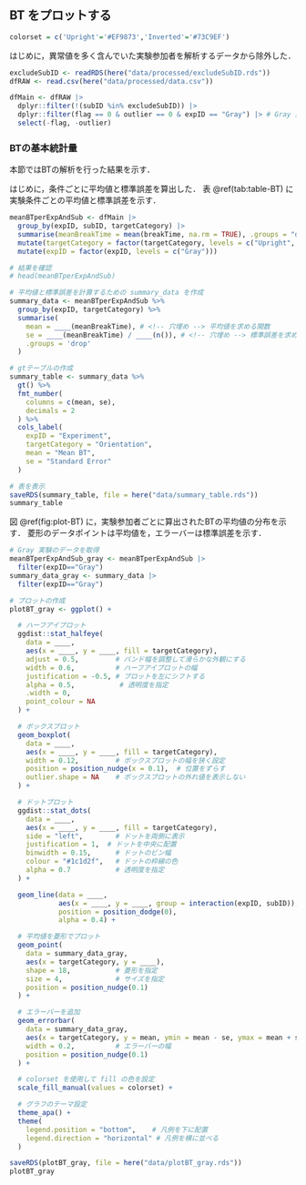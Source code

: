 ## BT をプロットする

```r
colorset = c('Upright'='#EF9873','Inverted'='#73C9EF')
```

はじめに，異常値を多く含んでいた実験参加者を解析するデータから除外した．

```r
excludeSubID <- readRDS(here("data/processed/excludeSubID.rds"))
dfRAW <- read.csv(here("data/processed/data.csv"))

dfMain <- dfRAW |>
  dplyr::filter(!(subID %in% excludeSubID)) |>
  dplyr::filter(flag == 0 & outlier == 0 & expID == "Gray") |> # Gray 実験のみを解析
  select(-flag, -outlier)
```

### BTの基本統計量

本節ではBTの解析を行った結果を示す．

はじめに，条件ごとに平均値と標準誤差を算出した．
表 \@ref(tab:table-BT) に実験条件ごとの平均値と標準誤差を示す．

```r
meanBTperExpAndSub <- dfMain |>
  group_by(expID, subID, targetCategory) |>
  summarise(meanBreakTime = mean(breakTime, na.rm = TRUE), .groups = "drop") |>
  mutate(targetCategory = factor(targetCategory, levels = c("Upright", "Inverted"))) |>
  mutate(expID = factor(expID, levels = c("Gray")))

# 結果を確認
# head(meanBTperExpAndSub)
```

```r
# 平均値と標準誤差を計算するための summary_data を作成
summary_data <- meanBTperExpAndSub %>%
  group_by(expID, targetCategory) %>%
  summarise(
    mean = ____(meanBreakTime), # <!-- 穴埋め --> 平均値を求める関数
    se = ____(meanBreakTime) / ____(n()), # <!-- 穴埋め --> 標準誤差を求める．標準誤差を求める式は？
    .groups = 'drop'
  )

# gtテーブルの作成
summary_table <- summary_data %>%
  gt() %>%
  fmt_number(
    columns = c(mean, se),
    decimals = 2
  ) %>%
  cols_label(
    expID = "Experiment",
    targetCategory = "Orientation",
    mean = "Mean BT",
    se = "Standard Error"
  )

# 表を表示
saveRDS(summary_table, file = here("data/summary_table.rds"))
summary_table
```

図 \@ref(fig:plot-BT) に，実験参加者ごとに算出されたBTの平均値の分布を示す．
菱形のデータポイントは平均値を，エラーバーは標準誤差を示す．

```r
# Gray 実験のデータを取得
meanBTperExpAndSub_gray <- meanBTperExpAndSub |>
  filter(expID=="Gray")
summary_data_gray <- summary_data |>
  filter(expID=="Gray")

# プロットの作成
plotBT_gray <- ggplot() +

  # ハーフアイプロット
  ggdist::stat_halfeye(
    data = ____,
    aes(x = ____, y = ____, fill = targetCategory),
    adjust = 0.5,         # バンド幅を調整して滑らかな外観にする
    width = 0.6,          # ハーフアイプロットの幅
    justification = -0.5, # プロットを左にシフトする
    alpha = 0.5,           # 透明度を指定
    .width = 0,
    point_colour = NA
  ) +

  # ボックスプロット
  geom_boxplot(
    data = ____,
    aes(x = ____, y = ____, fill = targetCategory),
    width = 0.12,         # ボックスプロットの幅を狭く設定
    position = position_nudge(x = 0.1),  # 位置をずらす
    outlier.shape = NA    # ボックスプロットの外れ値を表示しない
  ) +

  # ドットプロット
  ggdist::stat_dots(
    data = ____,
    aes(x = ____, y = ____, fill = targetCategory),
    side = "left",        # ドットを両側に表示
    justification = 1,  # ドットを中央に配置
    binwidth = 0.15,      # ドットのビン幅
    colour = "#1c1d2f",   # ドットの枠線の色
    alpha = 0.7           # 透明度を指定
  ) +

  geom_line(data = ____,
            aes(x = ____, y = ____, group = interaction(expID, subID)),
            position = position_dodge(0),
            alpha = 0.4) +

  # 平均値を菱形でプロット
  geom_point(
    data = summary_data_gray,
    aes(x = targetCategory, y = ____),
    shape = 18,           # 菱形を指定
    size = 4,             # サイズを指定
    position = position_nudge(0.1)
  ) +

  # エラーバーを追加
  geom_errorbar(
    data = summary_data_gray,
    aes(x = targetCategory, y = mean, ymin = mean - se, ymax = mean + se),
    width = 0.2,          # エラーバーの幅
    position = position_nudge(0.1)
  ) +

  # colorset を使用して fill の色を設定
  scale_fill_manual(values = colorset) +

  # グラフのテーマ設定
  theme_apa() +
  theme(
    legend.position = "bottom",    # 凡例を下に配置
    legend.direction = "horizontal" # 凡例を横に並べる
  )

saveRDS(plotBT_gray, file = here("data/plotBT_gray.rds"))
plotBT_gray
```

